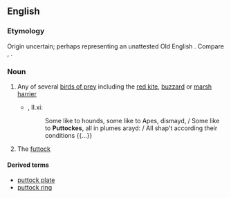==English==

===Etymology===
Origin uncertain; perhaps representing an unattested Old English {{m|ang||*putta|hawk}}. Compare {{m|en|pout||a young bird}}, {{m|en|poult}}.

===Noun===
{{en-noun}}

# {{label|en|now|_|UK|_|regional}} Any of several [[bird of prey|birds of prey]] including the [[red kite]], [[buzzard]] or [[marsh harrier]]
#* {{RQ:Spenser Faerie Queene}}, II.xi:
#*: Some like to hounds, some like to Apes, dismayd, / Some like to '''Puttockes''', all in plumes arayd: / All shap't according their conditions {{...}}
# {{label|en|nautical}} The [[futtock]]

====Derived terms====
* [[puttock plate]]
* [[puttock ring]]